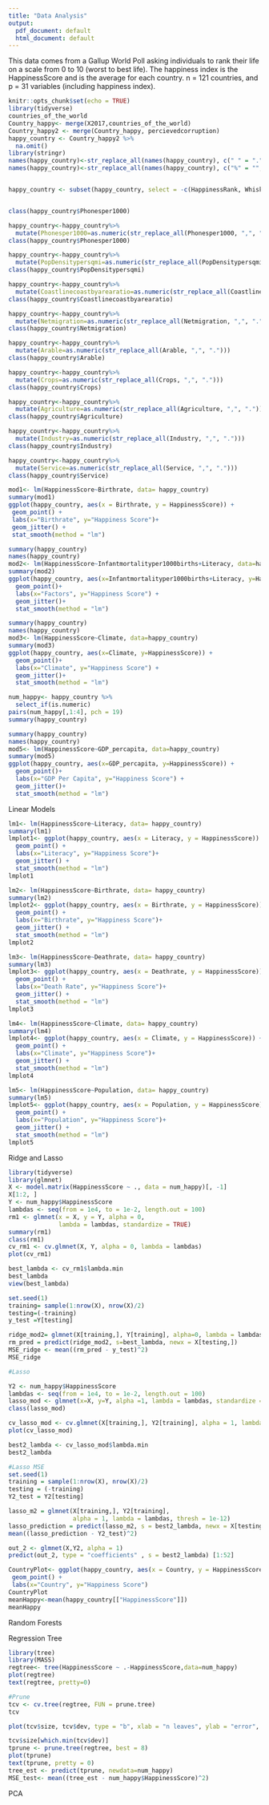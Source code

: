 ```yaml
---
title: "Data Analysis"
output:
  pdf_document: default
  html_document: default
---
```



This data comes from a Gallup World Poll asking individuals to rank their life on a scale from 0 to 10 (worst to best life). The happiness index is the HappinessScore and is the average for each country. n = 121 countries, and p = 31 variables (including happiness index).
```r
knitr::opts_chunk$set(echo = TRUE)
library(tidyverse)
countries_of_the_world
Country_happy<- merge(X2017,countries_of_the_world)
Country_happy2 <- merge(Country_happy, percievedcorruption)
happy_country <- Country_happy2 %>%
  na.omit()
library(stringr)
names(happy_country)<-str_replace_all(names(happy_country), c(" " = "." , "," = "" ))
names(happy_country)<-str_replace_all(names(happy_country), c("%" = "", "\\("="", "\\)"="", "\\."="", "\\$"="_", "/"="by"))


happy_country <- subset(happy_country, select = -c(HappinessRank, Whiskerhigh, Whiskerlow, EconomyGDPperCapita, Family, HealthLifeExpectancy, Freedom, Generosity, TrustGovernmentCorruption, DystopiaResidual))


class(happy_country$Phonesper1000)

happy_country<-happy_country%>%
  mutate(Phonesper1000=as.numeric(str_replace_all(Phonesper1000, ",", ".")))
class(happy_country$Phonesper1000)

happy_country<-happy_country%>%
  mutate(PopDensitypersqmi=as.numeric(str_replace_all(PopDensitypersqmi, ",", ".")))
class(happy_country$PopDensitypersqmi)

happy_country<-happy_country%>%
  mutate(Coastlinecoastbyarearatio=as.numeric(str_replace_all(Coastlinecoastbyarearatio, ",", ".")))
class(happy_country$Coastlinecoastbyarearatio)

happy_country<-happy_country%>%
  mutate(Netmigration=as.numeric(str_replace_all(Netmigration, ",", ".")))
class(happy_country$Netmigration)

happy_country<-happy_country%>%
  mutate(Arable=as.numeric(str_replace_all(Arable, ",", ".")))
class(happy_country$Arable)

happy_country<-happy_country%>%
  mutate(Crops=as.numeric(str_replace_all(Crops, ",", ".")))
class(happy_country$Crops)

happy_country<-happy_country%>%
  mutate(Agriculture=as.numeric(str_replace_all(Agriculture, ",", ".")))
class(happy_country$Agriculture)

happy_country<-happy_country%>%
  mutate(Industry=as.numeric(str_replace_all(Industry, ",", ".")))
class(happy_country$Industry)

happy_country<-happy_country%>%
  mutate(Service=as.numeric(str_replace_all(Service, ",", ".")))
class(happy_country$Service)
```

```r
mod1<- lm(HappinessScore~Birthrate, data= happy_country)
summary(mod1)
ggplot(happy_country, aes(x = Birthrate, y = HappinessScore)) +
 geom_point() +
 labs(x="Birthrate", y="Happiness Score")+
 geom_jitter() +
 stat_smooth(method = "lm")
```

```r
summary(happy_country)
names(happy_country)
mod2<- lm(HappinessScore~Infantmortalityper1000births+Literacy, data=happy_country)
summary(mod2)
ggplot(happy_country, aes(x=Infantmortalityper1000births+Literacy, y=HappinessScore)) +
  geom_point()+
  labs(x="Factors", y="Happiness Score") +
  geom_jitter()+
  stat_smooth(method = "lm")
```

```r
summary(happy_country)
names(happy_country)
mod3<- lm(HappinessScore~Climate, data=happy_country)
summary(mod3)
ggplot(happy_country, aes(x=Climate, y=HappinessScore)) +
  geom_point()+
  labs(x="Climate", y="Happiness Score") +
  geom_jitter()+
  stat_smooth(method = "lm")
```

```r
num_happy<- happy_country %>%
  select_if(is.numeric)
pairs(num_happy[,1:4], pch = 19)
summary(happy_country)
```

```r
summary(happy_country)
names(happy_country)
mod5<- lm(HappinessScore~GDP_percapita, data=happy_country)
summary(mod5)
ggplot(happy_country, aes(x=GDP_percapita, y=HappinessScore)) +
  geom_point()+
  labs(x="GDP Per Capita", y="Happiness Score") +
  geom_jitter()+
  stat_smooth(method = "lm")

```

Linear Models
```r
lm1<- lm(HappinessScore~Literacy, data= happy_country)
summary(lm1)
lmplot1<- ggplot(happy_country, aes(x = Literacy, y = HappinessScore)) + 
  geom_point() +
  labs(x="Literacy", y="Happiness Score")+
  geom_jitter() +
  stat_smooth(method = "lm")
lmplot1

lm2<- lm(HappinessScore~Birthrate, data= happy_country)
summary(lm2)
lmplot2<- ggplot(happy_country, aes(x = Birthrate, y = HappinessScore)) + 
  geom_point() +
  labs(x="Birthrate", y="Happiness Score")+
  geom_jitter() +
  stat_smooth(method = "lm")
lmplot2

lm3<- lm(HappinessScore~Deathrate, data= happy_country)
summary(lm3)
lmplot3<- ggplot(happy_country, aes(x = Deathrate, y = HappinessScore)) + 
  geom_point() +
  labs(x="Death Rate", y="Happiness Score")+
  geom_jitter() +
  stat_smooth(method = "lm")
lmplot3

lm4<- lm(HappinessScore~Climate, data= happy_country)
summary(lm4)
lmplot4<- ggplot(happy_country, aes(x = Climate, y = HappinessScore)) + 
  geom_point() +
  labs(x="Climate", y="Happiness Score")+
  geom_jitter() +
  stat_smooth(method = "lm")
lmplot4

lm5<- lm(HappinessScore~Population, data= happy_country)
summary(lm5)
lmplot5<- ggplot(happy_country, aes(x = Population, y = HappinessScore)) + 
  geom_point() +
  labs(x="Population", y="Happiness Score")+
  geom_jitter() +
  stat_smooth(method = "lm")
lmplot5
```

Ridge and Lasso

```r
library(tidyverse)
library(glmnet)
X <- model.matrix(HappinessScore ~ ., data = num_happy)[, -1]
X[1:2, ]
Y <- num_happy$HappinessScore
lambdas <- seq(from = 1e4, to = 1e-2, length.out = 100)
rm1 <- glmnet(x = X, y = Y, alpha = 0, 
              lambda = lambdas, standardize = TRUE)
summary(rm1)
class(rm1)
cv_rm1 <- cv.glmnet(X, Y, alpha = 0, lambda = lambdas)
plot(cv_rm1)

best_lambda <- cv_rm1$lambda.min
best_lambda
view(best_lambda)

set.seed(1)
training= sample(1:nrow(X), nrow(X)/2)
testing=(-training)
y_test =Y[testing]

ridge_mod2= glmnet(X[training,], Y[training], alpha=0, lambda = lambdas, thresh = 1e-12)
rm_pred = predict(ridge_mod2, s=best_lambda, newx = X[testing,])
MSE_ridge <- mean((rm_pred - y_test)^2)
MSE_ridge

#Lasso

Y2 <- num_happy$HappinessScore
lambdas <- seq(from = 1e4, to = 1e-2, length.out = 100)
lasso_mod <- glmnet(x=X, y=Y, alpha =1, lambda = lambdas, standardize = TRUE)
class(lasso_mod)

cv_lasso_mod <- cv.glmnet(X[training,], Y2[training], alpha = 1, lambda = lambdas)
plot(cv_lasso_mod)

best2_lambda <- cv_lasso_mod$lambda.min
best2_lambda

#Lasso MSE
set.seed(1)
training = sample(1:nrow(X), nrow(X)/2)
testing = (-training)
Y2_test = Y2[testing]

lasso_m2 = glmnet(X[training,], Y2[training], 
                  alpha = 1, lambda = lambdas, thresh = 1e-12)
lasso_prediction = predict(lasso_m2, s = best2_lambda, newx = X[testing,])
mean((lasso_prediction - Y2_test)^2)

out_2 <- glmnet(X,Y2, alpha = 1)
predict(out_2, type = "coefficients" , s = best2_lambda) [1:52]
```

```r
CountryPlot<- ggplot(happy_country, aes(x = Country, y = HappinessScore)) +
 geom_point() +
 labs(x="Country", y="Happiness Score")
CountryPlot
meanHappy<-mean(happy_country[["HappinessScore"]])
meanHappy
```

Random Forests

Regression Tree

```r
library(tree)
library(MASS)
regtree<- tree(HappinessScore ~ .-HappinessScore,data=num_happy)
plot(regtree)
text(regtree, pretty=0)

#Prune
tcv <- cv.tree(regtree, FUN = prune.tree)
tcv

plot(tcv$size, tcv$dev, type = "b", xlab = "n leaves", ylab = "error", cex=.75)

tcv$size[which.min(tcv$dev)]
tprune <- prune.tree(regtree, best = 8)
plot(tprune)
text(tprune, pretty = 0)
tree_est <- predict(tprune, newdata=num_happy)
MSE_test<- mean((tree_est - num_happy$HappinessScore)^2)

```

PCA



